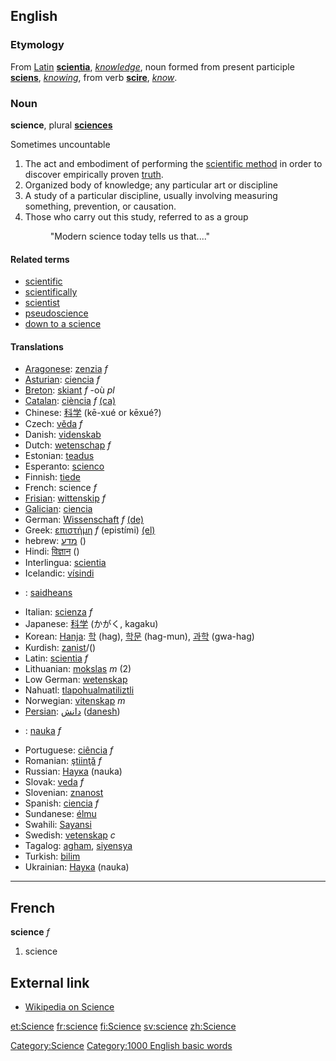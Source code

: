==English==
===Etymology===

From [[Latin]] '''[[scientia]]''', ''[[knowledge]]'', noun formed from present participle '''[[sciens]]''', ''[[knowing]]'', from verb '''[[scire]]''', ''[[know]]''.

===Noun===
'''science''', plural '''[[sciences]]'''

Sometimes uncountable

#The act and embodiment of performing the [[scientific method]] in order to discover empirically proven [[truth]].
#Organized body of knowledge; any particular art or discipline
#A study of a particular discipline, usually involving measuring something, prevention, or causation.
#Those who carry out this study, referred to as a group
#: "Modern science today tells us that...."

====Related terms====
*[[scientific]]
*[[scientifically]]
*[[scientist]]
*[[pseudoscience]]
*[[down to a science]]

====Translations====
*[[Aragonese]]: [[zenzia]] ''f''
*[[Asturian]]: [[ciencia]] ''f''
*[[Breton]]: [[skiant]] ''f'' -où ''pl''
*[[Catalan]]: [[ciència]] ''f'' [[:ca:ciència|(ca)]]
*Chinese: [[科学]] (kē-xué or kēxué?)
*Czech: [[věda]] ''f''
*Danish: [[videnskab]]
*Dutch: [[wetenschap]] ''f''
*Estonian: [[teadus]]
*Esperanto: [[scienco]]
*Finnish: [[tiede]]
*French: science ''f''
*[[Frisian]]: [[wittenskip]] ''f''
*[[Galician]]: [[ciencia]]
*German: [[Wissenschaft]] ''f'' [[:de:Wissenschaft|(de)]] 
*Greek: [[επιστήμη]] ''f'' (epistími) [[:el:Επιστήμη|(el)]]
*hebrew: [[מדע]] ()
*Hindi: [[विज्ञान]] ()
*Interlingua: [[scientia]]
*Icelandic: [[vísindi]]
*{{ga}}: [[saidheans]]
*Italian: [[scienza]] ''f''
*Japanese: [[科学]] (かがく, kagaku)
*Korean: [[Hanja]]: [[학]] (hag), [[학문]] (hag-mun), [[과학]] (gwa-hag)
*Kurdish: [[zanist]]/()
*Latin: [[scientia]] ''f''
*Lithuanian: [[mokslas]] ''m'' (2)
*Low German: [[wetenskap]]
*Nahuatl: [[tlapohualmatiliztli]]
*Norwegian: [[vitenskap]] ''m''
*[[Persian]]: [[دانش]] ([[danesh]])
*{{pl}}: [[nauka]] ''f''
*Portuguese: [[ciência]] ''f''
*Romanian: [[ştiinţă]] ''f''
*Russian: [[Наука]] (nauka)
*Slovak: [[veda]] ''f''
*Slovenian: [[znanost]]
*Spanish: [[ciencia]] ''f''
*Sundanese: [[élmu]]
*Swahili: [[Sayansi]]
*Swedish: [[vetenskap]] ''c''
*Tagalog: [[agham]], [[siyensya]]
*Turkish: [[bilim]]
*Ukrainian: [[Наука]] (nauka)

----

==French==
'''science''' ''f''

# science

==External link==

*[[wikipedia:en:science|Wikipedia on Science]]

[[Category:Science]]
[[Category:1000 English basic words]]

[[et:Science]]
[[fr:science]]
[[fi:Science]]
[[sv:science]]
[[zh:Science]]
